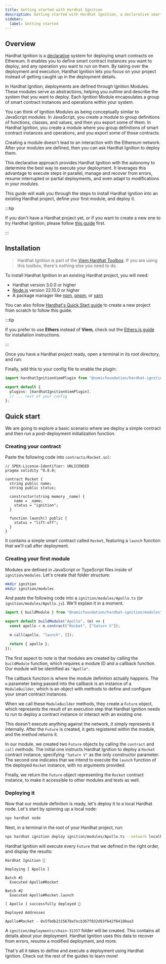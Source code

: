 ```yaml
---
title: Getting started with Hardhat Ignition
description: Getting started with Hardhat Ignition, a declarative smart contract deployment system.
sidebar:
  label: Getting started
---
```



## Overview

Hardhat Ignition is a [declarative](https://en.wikipedia.org/wiki/Declarative_programming) system for deploying smart contracts on Ethereum. It enables you to define smart contract instances you want to deploy, and any operation you want to run on them. By taking over the deployment and execution, Hardhat Ignition lets you focus on your project instead of getting caught up in the deployment details.

In Hardhat Ignition, deployments are defined through Ignition Modules. These modules serve as abstractions, helping you outline and describe the system that you want to deploy. Each Ignition Module encapsulates a group of smart contract instances and operations within your system.

You can think of Ignition Modules as being conceptually similar to JavaScript modules. In JavaScript, you create a module to group definitions of functions, classes, and values, and then you export some of them. In Hardhat Ignition, you create a module where you group definitions of smart contract instances and operations, and you export some of those contracts.

Creating a module doesn't lead to an interaction with the Ethereum network. After your modules are defined, then you can ask Hardhat Ignition to deploy them.

This declarative approach provides Hardhat Ignition with the autonomy to determine the best way to execute your deployment. It leverages this advantage to execute steps in parallel, manage and recover from errors, resume interrupted or partial deployments, and even adapt to modifications in your modules.

This guide will walk you through the steps to install Hardhat Ignition into an existing Hardhat project, define your first module, and deploy it.

:::tip

If you don't have a Hardhat project yet, or if you want to create a new one to try Hardhat Ignition, please follow [this guide](/docs/getting-started) first.

:::

## Installation

> Hardhat Ignition is part of the [Viem Hardhat Toolbox](/docs/plugins/hardhat-toolbox-viem). If you are using this toolbox, there's nothing else you need to do.

To install Hardhat Ignition in an existing Hardhat project, you will need:

- Hardhat version 3.0.0 or higher
- [Node.js](https://nodejs.org/) version 22.10.0 or higher
- A package manager like [npm](https://www.npmjs.com/), [pnpm](https://pnpm.io/), or [yarn](https://yarnpkg.com/)

You can also follow [Hardhat's Quick Start guide](/docs/getting-started) to create a new project from scratch to follow this guide.

:::tip

If you prefer to use **Ethers** instead of **Viem**, check out the [Ethers.js guide](/ignition/docs/guides/ethers) for installation instructions.

:::

Once you have a Hardhat project ready, open a terminal in its root directory, and run:

<Install packages="@nomicfoundation/hardhat-ignition-viem" />

Finally, add this to your config file to enable the plugin:

```typescript
import hardhatIgnitionViemPlugin from "@nomicfoundation/hardhat-ignition-viem";

export default {
  plugins: [hardhatIgnitionViemPlugin],
  // ... rest of your config
};
```

## Quick start

We are going to explore a basic scenario where we deploy a simple contract and then run a post-deployment initialization function.

### Creating your contract

Paste the following code into `contracts/Rocket.sol`:

```solidity
// SPDX-License-Identifier: UNLICENSED
pragma solidity ^0.8.0;

contract Rocket {
  string public name;
  string public status;

  constructor(string memory _name) {
    name = _name;
    status = "ignition";
  }

  function launch() public {
    status = "lift-off";
  }
}
```

It contains a simple smart contract called `Rocket`, featuring a `launch` function that we'll call after deployment.

### Creating your first module

Modules are defined in JavaScript or TypeScript files inside of `ignition/modules`. Let's create that folder structure:

```sh
mkdir ignition
mkdir ignition/modules
```

And paste the following code into a `ignition/modules/Apollo.ts` (or `ignition/modules/Apollo.js`). We'll explain it in a moment.

```typescript
import { buildModule } from "@nomicfoundation/hardhat-ignition/modules";

export default buildModule("Apollo", (m) => {
  const apollo = m.contract("Rocket", ["Saturn V"]);

  m.call(apollo, "launch", []);

  return { apollo };
});
```

The first aspect to note is that modules are created by calling the `buildModule` function, which requires a module ID and a callback function. Our module will be identified as `"Apollo"`.

The callback function is where the module definition actually happens. The `m` parameter being passed into the callback is an instance of a `ModuleBuilder`, which is an object with methods to define and configure your smart contract instances.

When we call these `ModuleBuilder` methods, they create a `Future` object, which represents the result of an execution step that Hardhat Ignition needs to run to deploy a contract instance or interact with an existing one.

This doesn't execute anything against the network, it simply represents it internally. After the `Future` is created, it gets registered within the module, and the method returns it.

In our module, we created two `Future` objects by calling the `contract` and `call` methods. The initial one instructs Hardhat Ignition to deploy a `Rocket` contract instance, specifying `"Saturn V"` as the only constructor parameter. The second one indicates that we intend to execute the `launch` function of the deployed `Rocket` instance, with no arguments provided.

Finally, we return the `Future` object representing the `Rocket` contract instance, to make it accessible to other modules and tests as well.

### Deploying it

Now that our module definition is ready, let's deploy it to a local Hardhat node. Let's start by spinning up a local node:

```sh
npx hardhat node
```

Next, in a terminal in the root of your Hardhat project, run:

```sh
npx hardhat ignition deploy ignition/modules/Apollo.ts --network localhost
```

Hardhat Ignition will execute every `Future` that we defined in the right order, and display the results:

```
Hardhat Ignition 🚀

Deploying [ Apollo ]

Batch #1
  Executed Apollo#Rocket

Batch #2
  Executed Apollo#Rocket.launch

[ Apollo ] successfully deployed 🚀

Deployed Addresses

Apollo#Rocket - 0x5fbdb2315678afecb367f032d93f642f64180aa3
```

A `ignition/deployments/chain-31337` folder will be created. This contains all details about your deployment. Hardhat Ignition uses this data to recover from errors, resume a modified deployment, and more.

That's all it takes to define and execute a deployment using Hardhat Ignition. Check out the rest of the guides to learn more!
